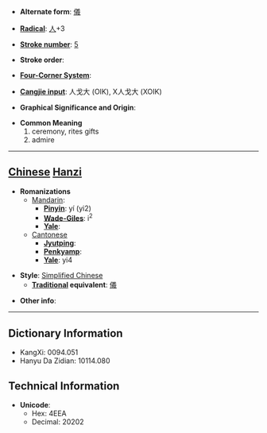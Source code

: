 * '''Alternate form''': [[儀]]

* '''[[Wiktionary:Chinese radical index| Radical]]''': [[Wiktionary:Chinese radical index 人|人]]+3

* '''[[Wiktionary:Chinese total strokes index|Stroke number]]''': [[Wiktionary:Chinese total strokes index 5|5]]

* '''Stroke order''': 

* '''[[Wiktionary:Chinese four corner index|Four-Corner System]]''': 

* '''[[Wiktionary:Chinese Cangjie index|Cangjie input]]''': 人戈大 (OIK), X人戈大 (XOIK)

* '''Graphical Significance and Origin''': 

* '''Common Meaning'''
*#ceremony, rites gifts
*# admire


----

== [[Chinese]] [[Hanzi]] ==

* '''Romanizations'''
** [[Mandarin]]:
*** '''[[Pinyin]]''': yí (yi2)
*** '''[[Wade-Giles]]''': i<sup>2</sup>
*** '''[[Yale]]''': 
**[[Cantonese]]
***'''[[Jyutping]]''':
***'''[[Penkyamp]]''': 
***'''[[Yale]]''': yi4

* '''Style''': [[Simplified Chinese]] 
** '''[[Traditional Chinese|Traditional]] equivalent''': [[儀]]

* '''Other info''': 

----

== Dictionary Information ==

* KangXi: 0094.051
* Hanyu Da Zidian: 10114.080

== Technical Information ==

* '''Unicode''':
** Hex: 4EEA
** Decimal: 20202